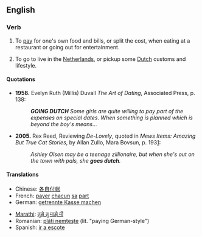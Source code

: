 ==English==

===Verb===
{{en-verb|inf=to [[go]] [[Dutch]]|goes Dutch|going Dutch|went Dutch}}

# {{idiom}} To [[pay]] for one's own food and bills, or split the cost, when eating at a restaurant or going out for entertainment.
# To go to live in the [[Netherlands]], or pickup some [[Dutch]] customs and lifestyle.

====Quotations====
* '''1958.''' Evelyn Ruth (Millis) Duvall ''The Art of Dating'', Associated Press, p. 138:
*: '''''GOING DUTCH''' Some girls are quite willing to pay part of the expenses on special dates.  When something is planned which is beyond the boy's means...''
* '''2005.'''  Rex Reed, Reviewing ''De-Lovely'', quoted in ''Mews Items: Amazing But True Cat Stories'', by Allan Zullo, Mara Bovsun, p. 193[http://books.google.com/books?id=m2G5BIoIKZgC&pg=RA1-PA193&dq=%22goes+Dutch%22&lr=&ei=Ip1kR6PgCYLusgPSorScAw&sig=pPIwDBOtKTAZB9TTurE0u7j-7oY#PRA1-PA195,M1]:
*: ''Ashley Olsen may be a teenage zillionaire, but when she's out on the town with pals, she '''goes dutch'''. ''

====Translations====
{{top}}
* Chinese: [[各自付帐]]
* French: [[payer]] [[chacun]] [[sa]] [[part#French|part]]
* German: [[getrennte Kasse machen]]
{{mid}}
* [[Marathi]]: [[तुझे तु माझे मी]]
* Romanian: [[plăti nemţeşte]] (lit. "paying German-style")
* Spanish: [[ir a escote]]
{{bottom}}